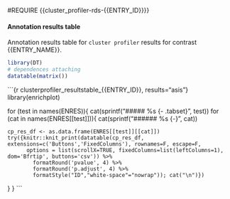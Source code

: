 #REQUIRE {{cluster_profiler-rds-{{ENTRY_ID}}}}

#### Annotation results table {.tabset .tabset-pills}

Annotation results table for `cluster profiler` results for contrast {{ENTRY_NAME}}.

```r
library(DT)
# dependences attaching
datatable(matrix())
```

```{r clusterprofiler_resultstable_{{ENTRY_ID}}, results="asis"}
library(enrichplot)

for (test in names(ENRES)){
  cat(sprintf("\n##### %s {- .tabset}\n", test))
  for (cat in names(ENRES[[test]])){
    cat(sprintf("\n###### %s {-}\n", cat))
    
    cp_res_df <- as.data.frame(ENRES[[test]][[cat]])
    try({knitr::knit_print(datatable(cp_res_df, extensions=c('Buttons','FixedColumns'), rownames=F, escape=F,
          options = list(scrollX=TRUE, fixedColumns=list(leftColumns=1), dom='Bfrtip', buttons='csv')) %>%
            formatRound('pvalue', 4) %>%
            formatRound('p.adjust', 4) %>%
            formatStyle("ID","white-space"="nowrap")); cat("\n")})
  }
}
```

